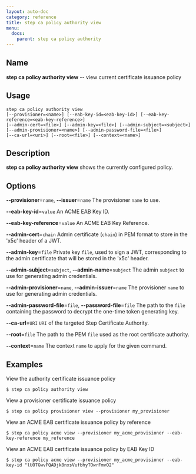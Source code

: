 ```yaml
---
layout: auto-doc
category: reference
title: step ca policy authority view
menu:
  docs:
    parent: step ca policy authority
---
```


## Name
**step ca policy authority view** -- view current certificate issuance policy

## Usage

```raw
step ca policy authority view
[--provisioner=<name>] [--eab-key-id=<eab-key-id>] [--eab-key-reference=<eab-key-reference>]
[--admin-cert=<file>] [--admin-key=<file>] [--admin-subject=<subject>]
[--admin-provisioner=<name>] [--admin-password-file=<file>]
[--ca-url=<uri>] [--root=<file>] [--context=<name>]
```

## Description

**step ca policy authority view** shows the currently configured policy.

## Options


**--provisioner**=`name`, **--issuer**=`name`
The provisioner `name` to use.

**--eab-key-id**=`value`
An ACME EAB Key ID.

**--eab-key-reference**=`value`
An ACME EAB Key Reference.

**--admin-cert**=`chain`
Admin certificate (`chain`) in PEM format to store in the 'x5c' header of a JWT.

**--admin-key**=`file`
Private key `file`, used to sign a JWT, corresponding to the admin certificate that will
be stored in the 'x5c' header.

**--admin-subject**=`subject`, **--admin-name**=`subject`
The admin `subject` to use for generating admin credentials.

**--admin-provisioner**=`name`, **--admin-issuer**=`name`
The provisioner `name` to use for generating admin credentials.

**--admin-password-file**=`file`, **--password-file**=`file`
The path to the `file` containing the password to decrypt the one-time token
generating key.

**--ca-url**=`URI`
`URI` of the targeted Step Certificate Authority.

**--root**=`file`
The path to the PEM `file` used as the root certificate authority.

**--context**=`name`
The context `name` to apply for the given command.

## Examples

View the authority certificate issuance policy
```shell
$ step ca policy authority view
```

View a provisioner certificate issuance policy
```shell
$ step ca policy provisioner view --provisioner my_provisioner
```

View an ACME EAB certificate issuance policy by reference
```shell
$ step ca policy acme view --provisioner my_acme_provisioner --eab-key-reference my_reference
```

View an ACME EAB certificate issuance policy by EAB Key ID
```shell
$ step ca policy acme view --provisioner my_acme_provisioner --eab-key-id "lUOTGwvFQADjk8nxsVufbhyTOwrFmvO2"
```

